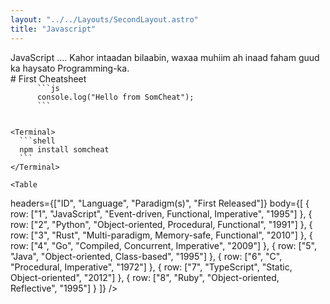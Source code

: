 ```yaml
---
layout: "../../Layouts/SecondLayout.astro"
title: "Javascript"
---
```



<Intro title="JavaScript">
  JavaScript ....
  <Message type="warning">
    Kahor intaadan bilaabin, waxaa muhiim ah inaad faham guud ka haysato Programming-ka.
  </Message>
</Intro>

<Structure>
  <Section>
    # First Cheatsheet    
    <Code>
      ```js
      console.log("Hello from SomCheat");
      ```
    </Code>
    
    <Terminal>
      ```shell
      npm install somcheat
      ```
    </Terminal>
    
    <Table 
  headers={["ID", "Language", "Paradigm(s)", "First Released"]} 
  body={[
    { row: ["1", "JavaScript", "Event-driven, Functional, Imperative", "1995"] },
    { row: ["2", "Python", "Object-oriented, Procedural, Functional", "1991"] },
    { row: ["3", "Rust", "Multi-paradigm, Memory-safe, Functional", "2010"] },
    { row: ["4", "Go", "Compiled, Concurrent, Imperative", "2009"] },
    { row: ["5", "Java", "Object-oriented, Class-based", "1995"] },
    { row: ["6", "C", "Procedural, Imperative", "1972"] },
    { row: ["7", "TypeScript", "Static, Object-oriented", "2012"] },
    { row: ["8", "Ruby", "Object-oriented, Reflective", "1995"] }
  ]}
/>
    
  </Section>
</Structure>